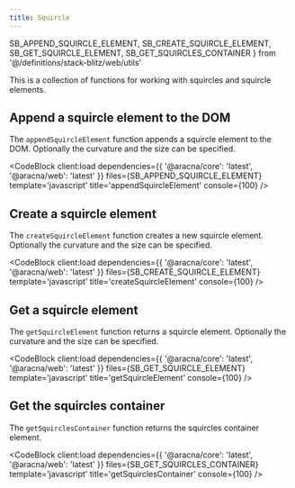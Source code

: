 ```yaml
---
title: Squircle
---
```


  SB_APPEND_SQUIRCLE_ELEMENT,
  SB_CREATE_SQUIRCLE_ELEMENT,
  SB_GET_SQUIRCLE_ELEMENT,
  SB_GET_SQUIRCLES_CONTAINER
} from '@/definitions/stack-blitz/web/utils'

This is a collection of functions for working with squircles and squircle elements.

## Append a squircle element to the DOM

The `appendSquircleElement` function appends a squircle element to the DOM.
Optionally the curvature and the size can be specified.

<CodeBlock
  client:load
  dependencies={{ '@aracna/core': 'latest', '@aracna/web': 'latest' }}
  files={SB_APPEND_SQUIRCLE_ELEMENT}
  template='javascript'
  title='appendSquircleElement'
  console={100}
/>

## Create a squircle element

The `createSquircleElement` function creates a new squircle element.
Optionally the curvature and the size can be specified.

<CodeBlock
  client:load
  dependencies={{ '@aracna/core': 'latest', '@aracna/web': 'latest' }}
  files={SB_CREATE_SQUIRCLE_ELEMENT}
  template='javascript'
  title='createSquircleElement'
  console={100}
/>

## Get a squircle element

The `getSquircleElement` function returns a squircle element.
Optionally the curvature and the size can be specified.

<CodeBlock
  client:load
  dependencies={{ '@aracna/core': 'latest', '@aracna/web': 'latest' }}
  files={SB_GET_SQUIRCLE_ELEMENT}
  template='javascript'
  title='getSquircleElement'
  console={100}
/>

## Get the squircles container

The `getSquirclesContainer` function returns the squircles container element.

<CodeBlock
  client:load
  dependencies={{ '@aracna/core': 'latest', '@aracna/web': 'latest' }}
  files={SB_GET_SQUIRCLES_CONTAINER}
  template='javascript'
  title='getSquirclesContainer'
  console={100}
/>
